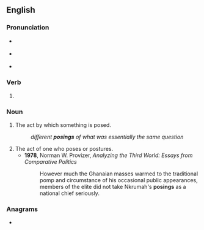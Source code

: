 ==English==

===Pronunciation===
* {{a|RP}} {{IPA|/ˈpəʊzɪŋ/|lang=en}}
* {{a|GenAm}} {{IPA|/ˈpoʊzɪŋ/|lang=en}}
* {{rhymes|əʊzɪŋ|lang=en}}

===Verb===
{{head|en|present participle}}

# {{present participle of|pose|lang=en|nocat=1}}

===Noun===
{{en-noun}}

# The act by which something is posed.
#: ''different '''posings''' of what was essentially the same question''
# The act of one who poses or postures.
#* '''1978''', Norman W. Provizer, ''Analyzing the Third World: Essays from Comparative Politics''
#*: However much the Ghanaian masses warmed to the traditional pomp and circumstance of his occasional public appearances, members of the elite did not take Nkrumah's '''posings''' as a national chief seriously.

===Anagrams===
* {{anagrams|en|a=ginops|Gipson|Spingo|pingos}}